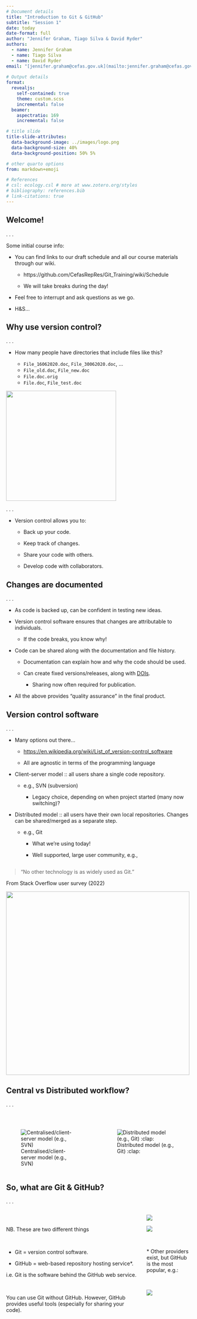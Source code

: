 ```yaml
---
# Document details
title: "Introduction to Git & GitHub"
subtitle: "Session 1"
date: today
date-format: full
author: "Jennifer Graham, Tiago Silva & David Ryder"
authors: 
  - name: Jennifer Graham
  - name: Tiago Silva
  - name: David Ryder
email: "[jennifer.graham@cefas.gov.uk](mailto:jennifer.graham@cefas.gov.uk)"
  
# Output details
format: 
  revealjs:
    self-contained: true
    theme: custom.scss
    incremental: false
  beamer:
    aspectratio: 169
    incremental: false

# title slide
title-slide-attributes: 
  data-background-image: ../images/logo.png
  data-background-size: 40%
  data-background-position: 50% 5%

# other quarto options
from: markdown+emoji

# References
# csl: ecology.csl # more at www.zotero.org/styles
# bibliography: references.bib
# link-citations: true
---
```


## Welcome!

. . .

Some initial course info: ​

* You can find links to our draft schedule and all our course materials through our wiki.​

    * https://github.com/CefasRepRes/Git_Training/wiki/Schedule​

    * We will take breaks during the day!

* Feel free to interrupt and ask questions as we go.  ​

* H&S… ​


## Why use version control?

. . .

* How many people have directories that include files like this? 

    * `File_16062020.doc`, `File_30062020.doc`, ...
    * `File_old.doc`, `File_new.doc`
    * `File.doc.orig`
    * `File.doc`, `File_test.doc`

![](../images/intro-to-gh-sess1-3-1.png){.absolute bottom="10" right="10" width="300"}

. . .

* Version control allows you to: 

    * Back up your code.

    * Keep track of changes. 

    * Share your code with others. 

    * Develop code with collaborators. 


## Changes are documented

. . .

* As code is backed up, can be confident in testing new ideas. 

* Version control software ensures that changes are attributable to individuals. 

    * If the code breaks, you know why!

* Code can be shared along with the documentation and file history.

    * Documentation can explain how and why the code should be used.

    * Can create fixed versions/releases, along with [DOIs](https://guides.github.com/activities/citable-code/).

        * Sharing now often required for publication. 
 
* All the above provides “quality assurance” in the final product. 


## Version control software

. . .

* Many options out there...

    * [https://en.wikipedia.org/wiki/List_of_version-control_software](https://en.wikipedia.org/wiki/List_of_version-control_software)
    
    * All are agnostic in terms of the programming language

* Client-server model :: all users share a single code repository.  

    * e.g., SVN (subversion) 

        * Legacy choice, depending on when project started (many now switching)?

* Distributed model :: all users have their own local repositories. Changes can be shared/merged as a separate step. 

    * e.g., Git

        * What we’re using today! 

        * Well supported, large user community, e.g.,


## 

> "No other technology is as widely used as Git."

::: small-text
From Stack Overflow user survey (2022)
:::

![](../images/intro-to-gh-sess1-5-1.png){.absolute bottom="250" right="250" width="500"}


## Central vs Distributed workflow?

. . .

:::: {.columns}
::: {.column width="50%"}

</br>

![Centralised/client-server model (e.g., SVN)](../images/intro-to-gh-sess1-6-1.png)

:::
::: {.column width="50%"}

</br>

![Distributed model (e.g., Git) :clap:](../images/intro-to-gh-sess1-6-2.png)

:::
::::


## So, what are Git & GitHub? 

. . .

:::: {.columns}
::: {.column width="75%"}

</br>

NB. These are two different things 

</br>

* Git = version control software.

* GitHub = web-based repository hosting service*. 

i.e. Git is the software behind the GitHub web service.

</br>

You can use Git without GitHub. However, GitHub provides useful tools (especially for sharing your code).  

:::
::: {.column width="25%"}

![](../images/intro-to-gh-sess1-7-1.png)

![](../images/intro-to-gh-sess1-7-2.png)

</br>

::: small-text
\* Other providers exist, but GitHub is the most popular, e.g.:
:::

</br>

![](../images/intro-to-gh-sess1-7-3.png)

:::
::::

